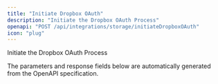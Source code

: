 ```yaml
---
title: "Initiate Dropbox OAuth"
description: "Initiate the Dropbox OAuth Process"
openapi: "POST /api/integrations/storage/initiateDropboxOAuth"
icon: "plug"
---
```


Initiate the Dropbox OAuth Process

<Note>
The parameters and response fields below are automatically generated from the OpenAPI specification.
</Note>
